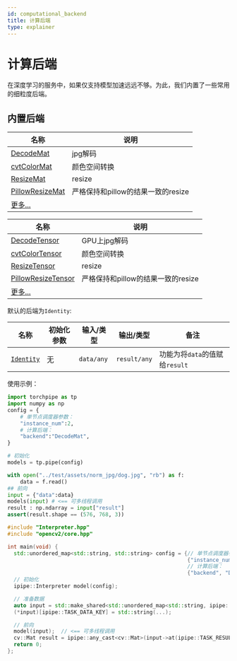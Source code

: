 ```yaml
---
id: computational_backend
title: 计算后端
type: explainer
---
```





# 计算后端
在深度学习的服务中，如果仅支持模型加速远远不够。为此，我们内置了一些常用的细粒度后端。

## 内置后端

<Tabs groupId="cv-torch"  className="unique-tabs">
<TabItem value="python" label="opencv相关图像处理">
 

| 名称                                                           | 说明                               |
|----------------------------------------------------------------|------------------------------------|
| [DecodeMat](../backend-reference/opencv#decodemat)             | jpg解码                            |
| [cvtColorMat](../backend-reference/opencv#cvtcolormat)         | 颜色空间转换                       |
| [ResizeMat](../backend-reference/opencv#resizemat)             | resize                             |
| [PillowResizeMat](../backend-reference/opencv#pillowresizemat) | 严格保持和pillow的结果一致的resize |
| [更多...](../backend-reference/opencv.mdx)                     |                                    |

 </TabItem>
<TabItem value="torch" label="pytorch相关后端">

 

| 名称                                                                | 说明                               |
|---------------------------------------------------------------------|------------------------------------|
| [DecodeTensor](../backend-reference/torch#decodetensor)             | GPU上jpg解码                       |
| [cvtColorTensor](../backend-reference/torch#cvtcolortensor)         | 颜色空间转换                       |
| [ResizeTensor](../backend-reference/torch#resizetensor)             | resize                             |
| [PillowResizeTensor](../backend-reference/torch#pillowresizetensor) | 严格保持和pillow的结果一致的resize |
| [更多...](../backend-reference/torch.mdx)                           |                                    |


</TabItem>
</Tabs>

 
默认的后端为`Identity`:

| 名称                                              | 初始化参数 | 输入/类型  | 输出/类型    | 备注                           |
|---------------------------------------------------|-----------|------------|--------------|------------------------------|
| [`Identity`](../backend-reference/basic#identity) | 无         | `data/any` | `result/any` | 功能为将`data`的值赋给`result` |

使用示例：
<Tabs groupId="language"  className="unique-tabs">
<TabItem value="python" label="Python">


```python
import torchpipe as tp
import numpy as np
config = {
    # 单节点调度器参数： 
    "instance_num":2,
    # 计算后端：
    "backend":"DecodeMat",
}

# 初始化
models = tp.pipe(config)

with open("../test/assets/norm_jpg/dog.jpg", "rb") as f:
    data = f.read()
## 前向
input = {"data":data}
models(input) # <== 可多线程调用
result : np.ndarray = input["result"] 
assert(result.shape == (576, 768, 3))
```

</TabItem>
<TabItem value="cpp" label="C++">

```cpp
#include "Interpreter.hpp"
#include "opencv2/core.hpp"

int main(void) {
  std::unordered_map<std::string, std::string> config = {// 单节点调度器参数：
                                                         {"instance_num", "2"},
                                                         // 计算后端：
                                                         {"backend", "DecodeMat"}};
  // 初始化
  ipipe::Interpreter model(config);

  // 准备数据
  auto input = std::make_shared<std::unordered_map<std::string, ipipe::any>>();
  (*input)[ipipe::TASK_DATA_KEY] = std::string(...);

  // 前向
  model(input);  // <== 可多线程调用
  cv::Mat result = ipipe::any_cast<cv::Mat>(input->at(ipipe::TASK_RESULT_KEY));
  return 0;
};
```

</TabItem>
</Tabs>